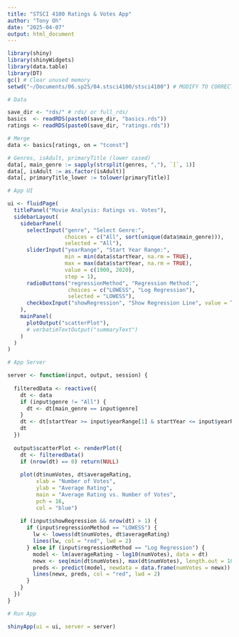 ```yaml
---
title: "STSCI 4100 Ratings & Votes App"
author: "Tony Oh"
date: "2025-04-07"
output: html_document
---
```


```r
library(shiny)
library(shinyWidgets)
library(data.table)
library(DT)
gc() # Clear unused memory
setwd("~/Documents/06.sp25/04.stsci4100/stsci4100") # MODIFY TO CORRECT WD
```

```r
# Data

save_dir <- "rds/" # rds/ or full_rds/
basics  <- readRDS(paste0(save_dir, "basics.rds"))
ratings <- readRDS(paste0(save_dir, "ratings.rds"))

# Merge
data <- basics[ratings, on = "tconst"]

# Genres, isAdult, primaryTitle (lower cased)
data[, main_genre := sapply(strsplit(genres, ","), `[`, 1)]
data[, isAdult := as.factor(isAdult)]
data[, primaryTitle_lower := tolower(primaryTitle)]
```

```r
# App UI

ui <- fluidPage(
  titlePanel("Movie Analysis: Ratings vs. Votes"),
  sidebarLayout(
    sidebarPanel(
      selectInput("genre", "Select Genre:", 
                  choices = c("All", sort(unique(data$main_genre))), 
                  selected = "All"),
      sliderInput("yearRange", "Start Year Range:",
                  min = min(data$startYear, na.rm = TRUE),
                  max = max(data$startYear, na.rm = TRUE),
                  value = c(1900, 2020),
                  step = 1),
      radioButtons("regressionMethod", "Regression Method:",
                   choices = c("LOWESS", "Log Regression"),
                   selected = "LOWESS"),
      checkboxInput("showRegression", "Show Regression Line", value = TRUE)
    ),
    mainPanel(
      plotOutput("scatterPlot"),
      # verbatimTextOutput("summaryText")
    )
  )
)

# App Server

server <- function(input, output, session) {
  
  filteredData <- reactive({
    dt <- data
    if (input$genre != "All") {
      dt <- dt[main_genre == input$genre]
    }
    dt <- dt[startYear >= input$yearRange[1] & startYear <= input$yearRange[2]]
    dt
  })
  
  output$scatterPlot <- renderPlot({
    dt <- filteredData()
    if (nrow(dt) == 0) return(NULL)
    
    plot(dt$numVotes, dt$averageRating,
         xlab = "Number of Votes",
         ylab = "Average Rating",
         main = "Average Rating vs. Number of Votes",
         pch = 16,
         col = "blue")
    
    if (input$showRegression && nrow(dt) > 1) {
      if (input$regressionMethod == "LOWESS") {
        lw <- lowess(dt$numVotes, dt$averageRating)
        lines(lw, col = "red", lwd = 2)
      } else if (input$regressionMethod == "Log Regression") {
        model <- lm(averageRating ~ log10(numVotes), data = dt)
        newx <- seq(min(dt$numVotes), max(dt$numVotes), length.out = 100)
        preds <- predict(model, newdata = data.frame(numVotes = newx))
        lines(newx, preds, col = "red", lwd = 2)
      }
    }
  })
}

# Run App

shinyApp(ui = ui, server = server)
```